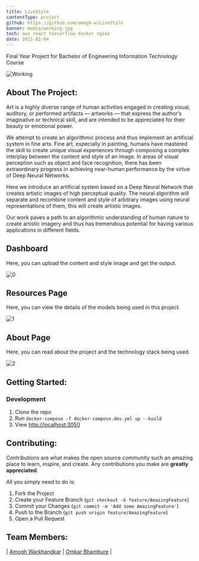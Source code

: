 ```yaml
---
title: LiveStyle
contentType: project
github: https://github.com/amogh-w/LiveStyle
banner: media/working.jpg
tech: aws react tensorflow docker nginx
date: 2021-02-04
---
```


Final Year Project for Bachelor of Engineering Information Technology Course

![](media/working.jpg "Working")

## About The Project:

Art is a highly diverse range of human activities engaged in creating visual, auditory, or performed artifacts — artworks — that express the author’s imaginative or technical skill, and are intended to be appreciated for their beauty or emotional power.

We attempt to create an algorithmic process and thus implement an artificial system in fine arts. Fine art, especially in painting, humans have mastered the skill to create unique visual experiences through composing a complex interplay between the content and style of an image. In areas of visual perception such as object and face recognition, there has been extraordinary progress in achieving near-human performance by the virtue of Deep Neural Networks.

Here we introduce an artificial system based on a Deep Neural Network that creates artistic images of high perceptual quality. The neural algorithm will separate and recombine content and style of arbitrary images using neural representations of them, this will create artistic images.

Our work paves a path to an algorithmic understanding of human nature to create artistic imagery and thus has tremendous potential for having various applications in different fields.

## Dashboard

Here, you can upload the content and style image and get the output.

![0](media/dashboard.png "Dashboard")

## Resources Page

Here, you can view the details of the models being used in this project.

![1](media/resources.png "Resources")

## About Page

Here, you can read about the project and the technology stack being used.

![2](media/about.png "About")

## Getting Started:

### Development

1. Clone the repo
2. Run `docker-compose -f docker-compose.dev.yml up --build`
3. View [http://localhost:3050](http://localhost:3050)

## Contributing:

Contributions are what makes the open source community such an amazing place to learn, inspire, and create. Any contributions you make are **greatly appreciated**.

All you simply need to do is:

1. Fork the Project
2. Create your Feature Branch (`git checkout -b feature/AmazingFeature`)
3. Commit your Changes (`git commit -m 'Add some AmazingFeature'`)
4. Push to the Branch (`git push origin feature/AmazingFeature`)
5. Open a Pull Request

## Team Members:

| [Amogh Warkhandkar](https://github.com/amogh-w) | [Omkar Bhambure](https://github.com/blablabluomie) |
